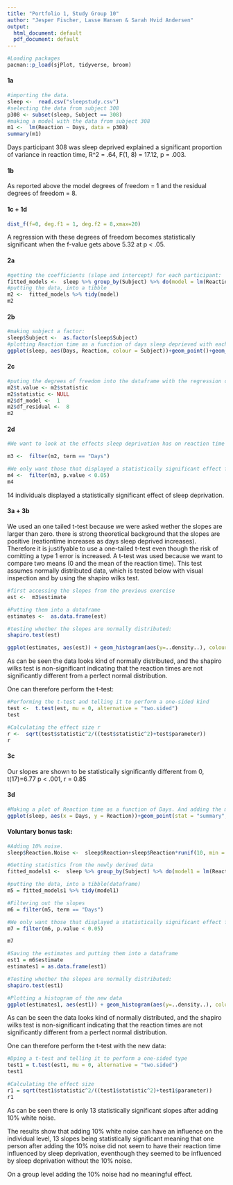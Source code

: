 ```yaml
---
title: "Portfolio 1, Study Group 10"
author: "Jesper Fischer, Lasse Hansen & Sarah Hvid Andersen"
output:
  html_document: default
  pdf_document: default
---
```


```r
#Loading packages
pacman::p_load(sjPlot, tidyverse, broom)
```

#### 1a

```r
#importing the data.
sleep <-  read.csv("sleepstudy.csv")
#selecting the data from subject 308
p308 <- subset(sleep, Subject == 308)
#making a model with the data from subject 308
m1 <-  lm(Reaction ~ Days, data = p308)
summary(m1)
```
Days participant 308 was sleep deprived explained a significant proportion of variance in reaction time, R^2 = .64, F(1, 8) = 17.12, p = .003.

#### 1b

As reported above the model degrees of freedom = 1 and the residual degrees of freedom = 8.


#### 1c + 1d

```r
dist_f(f=0, deg.f1 = 1, deg.f2 = 8,xmax=20)
```

A regression with these degrees of freedom becomes statistically significant when the f-value gets above 5.32 at p < .05.

#### 2a

```r
#getting the coefficients (slope and intercept) for each participant:
fitted_models <-  sleep %>% group_by(Subject) %>% do(model = lm(Reaction ~ Days, data = .))
#putting the data, into a tibble
m2 <-  fitted_models %>% tidy(model)
m2
```

#### 2b

```r
#making subject a factor:
sleep$Subject <-  as.factor(sleep$Subject)
#plotting Reaction time as a function of days sleep deprieved with each subject having their own regression line:
ggplot(sleep, aes(Days, Reaction, colour = Subject))+geom_point()+geom_smooth(method = "lm", se=FALSE) + xlab("Days of Sleep Deprivation") + ylab("Reaction Time in mS")
```


#### 2c

```r
#puting the degrees of freedom into the dataframe with the regression coefficients
m2$t.value <- m2$statistic
m2$statistic <- NULL
m2$df_model <-  1
m2$df_residual <-  8
m2
```

#### 2d

```r
#We want to look at the effects sleep deprivation has on reaction time therefore we only look at the slopes. The intercepts only show the relationship between the mean reaction time and the reaction time when the participants were 0 days sleep deprived.

m3 <-  filter(m2, term == "Days")

#We only want those that displayed a statistically significant effect from sleep deprivation:
m4 <-  filter(m3, p.value < 0.05)
m4
```

14 individuals displayed a statistically significant effect of sleep deprivation.

#### 3a + 3b
We used an one tailed t-test because we were asked wether the slopes are larger than zero. there is strong theoretical background that the slopes are positive (reationtime increases as days sleep deprived increases). Therefore it is justifyable to use a one-tailed t-test even though the risk of comitting a type 1 error is increased. A t-test was used because we want to compare two means (0 and the mean of the reaction time).
This test assumes normally distributed data, which is tested below with visual inspection and by using the shapiro wilks test. 

```r
#first accessing the slopes from the previous exercise
est <-  m3$estimate

#Putting them into a dataframe
estimates <-  as.data.frame(est)

#testing whether the slopes are normally distributed:
shapiro.test(est)

ggplot(estimates, aes(est)) + geom_histogram(aes(y=..density..), colour = "black", fill = "white", binwidth = 3) + labs(x ="Slope estimates", y = "Density") + stat_function(fun = dnorm, args = list(mean = mean(estimates$est), sd = sd(estimates$est)), colour= "black", size = 1)
```

As can be seen the data looks kind of normally distributed, and the shapiro wilks test is non-significant indicating that the reaction times are not significantly different from a perfect normal distribution.

One can therefore perform the t-test:

```r
#Performing the t-test and telling it to perform a one-sided kind
test <-  t.test(est, mu = 0, alternative = "two.sided")
test

#Calculating the effect size r
r <-  sqrt(test$statistic^2/((test$statistic^2)+test$parameter))
r
```

#### 3c

Our slopes are shown to be statistically  significantly different from 0, t(17)=6.77  p < .001, r = 0.85

#### 3d 
```r
#Making a plot of Reaction time as a function of Days. And adding the mean reaction time with standard error bars for each day 
ggplot(sleep, aes(x = Days, y = Reaction))+geom_point(stat = "summary", fun.y = mean)+ stat_summary(fun.data = mean_se, geom = "errorbar", color = 'black', width = 0.1)+geom_smooth(method = "lm", alpha=0) + xlab("Days of Sleep Deprivation") + ylab("Reaction Time in mS")
```


#### Voluntary bonus task:

```r
#Adding 10% noise.
sleep$Reaction.Noise <-  sleep$Reaction+sleep$Reaction*runif(10, min = -0.05, max = 0.05)
```


```r
#Getting statistics from the newly derived data
fitted_models1 <-  sleep %>% group_by(Subject) %>% do(model1 = lm(Reaction.Noise ~ Days, data = .))

#putting the data, into a tibble(dataframe)
m5 = fitted_models1 %>% tidy(model1)

#Filtering out the slopes
m6 = filter(m5, term == "Days")

#We only want those that displayed a statistically significant effect from sleep deprivation:
m7 = filter(m6, p.value < 0.05)

m7
```





```r
#Saving the estimates and putting them into a dataframe
est1 = m6$estimate
estimates1 = as.data.frame(est1)

#Testing whether the slopes are normally distributed:
shapiro.test(est1)

#Plotting a histogram of the new data
ggplot(estimates1, aes(est1)) + geom_histogram(aes(y=..density..), colour = "black", fill = "white", binwidth = 3) + labs(x ="Slope estimates", y = "Density") + stat_function(fun = dnorm, args = list(mean = mean(estimates1$est1), sd = sd(estimates1$est1)), colour= "black", size = 1)
```

As can be seen the data looks kind of normally distributed, and the shapiro wilks test is non-significant indicating that the reaction times are not significantly different from a perfect normal distribution.

One can therefore perform the t-test with the new data:

```r
#Dping a t-test and telling it to perform a one-sided type
test1 = t.test(est1, mu = 0, alternative = "two.sided")
test1

#Calculating the effect size
r1 = sqrt(test1$statistic^2/((test1$statistic^2)+test1$parameter))
r1
```

As can be seen there is only 13 statistically significant slopes after adding 10% white noise.

The results show that adding 10% white noise can have an influence on the individual level, 13 slopes being statistically significant meaning that one person after adding the 10% noise did not seem to have their reaction time influenced by sleep deprivation, eventhough they seemed to be influenced by sleep deprivation without the 10% noise. 

On a group level adding the 10% noise had no meaningful effect. 
